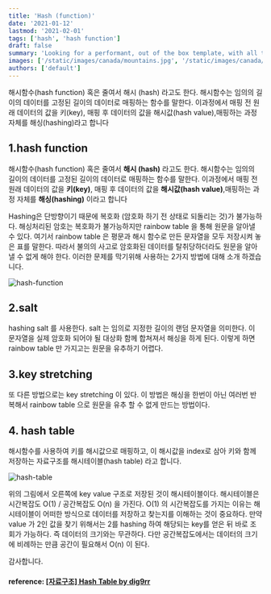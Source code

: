 ```yaml
---
title: 'Hash (function)'
date: '2021-01-12'
lastmod: '2021-02-01'
tags: ['hash', 'hash function']
draft: false
summary: 'Looking for a performant, out of the box template, with all the best in web technology to support your blogging needs? Checkout the Tailwind Nextjs Starter Blog template.'
images: ['/static/images/canada/mountains.jpg', '/static/images/canada/toronto.jpg']
authors: ['default']
---
```


해시함수(hash function) 혹은 줄여서 해시 (hash) 라고도 한다. 해시함수는 임의의 길이의 데이터를 고정된 길이의 데이터로 매핑하는 함수를 말한다. 이과정에서 매핑 전 원래 데이터의 값을 키(key), 매핑 후 데이터의 값을 해시값(hash value),매핑하는 과정 자체를 해싱(hashing)라고 합니다

## 1.hash function

해시함수(hash function) 혹은 줄여서 **해시 (hash)** 라고도 한다. 해시함수는 임의의 길이의 데이터를 고정된 길이의 데이터로 매핑하는 함수를 말한다. 이과정에서 매핑 전 원래 데이터의 값을 **키(key)**, 매핑 후 데이터의 값을 **해시값(hash value)**,매핑하는 과정 자체를 **해싱(hashing)** 이라고 합니다

Hashing은 단방향이기 때문에 복호화 (암호화 하기 전 상태로 되돌리는 것)가 불가능하다. 해싱처리된 암호는 복호화가 불가능하지만 rainbow table 을 통해 원문을 알아낼 수 있다. 여기서 rainbow table 은 평문과 해시 함수로 만든 문자열을 모두 저장시켜 놓은 표를 말한다. 따라서 불의의 사고로 암호화된 데이터를 탈취당하더라도 원문을 알아낼 수 없게 해야 한다. 이러한 문제를 막기위해 사용하는 2가지 방법에 대해 소개 하겠습니다.

![hash-function](/static/hash-function/hash-function.jpg)

## 2.salt

hashing salt 를 사용한다. salt 는 임의로 지정한 길이의 랜덤 문자열을 의미한다. 이 문자열을 실제 암호화 되어야 될 대상화 함께 합쳐져서 해싱을 하게 된다. 이렇게 하면 rainbow table 만 가지고는 원문을 유추하기 어렵다.

## 3.key stretching

또 다른 방법으로는 key stretching 이 있다. 이 방법은 해싱을 한번이 아닌 여러번 반복해서 rainbow table 으로 원문을 유추 할 수 없게 만드는 방법이다.

## 4. hash table

해시함수를 사용하여 키를 해시값으로 매핑하고, 이 해시값을 index로 삼아 키와 함께 저장하는 자료구조를 해시테이블(hash table) 라고 합니다.

![hash-table](/static/hash-function/hash-table.webp)

위의 그림에서 오른쪽에 key value 구조로 저장된 것이 해시테이블이다. 해시테이블은 시간복잡도 O(1) / 공간복잡도 O(n) 을 가진다. O(1) 의 시간복잡도를 가지는 이유는 해시테이블이 어떠한 방식으로 데이터를 저장하고 찾는지를 이해하는 것이 중요하다. 만약 value 가 2인 값을 찾기 위해서는 2를 hashing 하여 해당되는 key를 얻은 뒤 바로 조회가 가능하다. 즉 데이터의 크기와는 무관하다. 다만 공간복잡도에서는 데이터의 크기에 비례하는 만큼 공간이 필요해서 O(n) 이 된다.

감사합니다.

#### reference: [[자료구조] Hash Table by dig9rr](https://dingrr.com/blog/post/%EC%9E%90%EB%A3%8C%EA%B5%AC%EC%A1%B0-hash-table%ED%95%B4%EC%8B%9C%ED%85%8C%EC%9D%B4%EB%B8%94)
